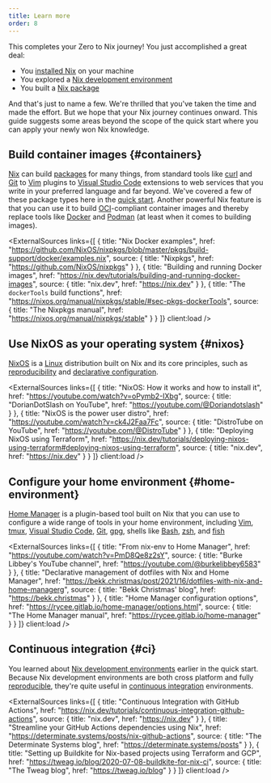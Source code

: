 ```yaml
---
title: Learn more
order: 8
---
```


This completes your Zero to Nix journey!
You just accomplished a great deal:

* You [installed Nix][install] on your machine
* You explored a [Nix development environment][env]
* You built a [Nix package][pkg]

And that's just to name a few.
We're thrilled that you've taken the time and made the effort.
But we hope that your Nix journey continues onward.
This guide suggests some areas beyond the scope of the quick start where you can apply your newly won Nix knowledge.

## Build container images \{#containers}

[Nix] can build [packages] for many things, from standard tools like [curl] and [Git] to [Vim] plugins to [Visual Studio Code][code] extensions to web services that you write in your preferred language and far beyond.
We've covered a few of these package types here in the [quick start][start].
Another powerful Nix feature is that you can use it to build [OCI]-compliant container images and thereby replace tools like [Docker] and [Podman] (at least when it comes to building images).

<ExternalSources links={[
  {
    title: "Nix Docker examples",
    href: "https://github.com/NixOS/nixpkgs/blob/master/pkgs/build-support/docker/examples.nix",
    source: {
      title: "Nixpkgs",
      href: "https://github.com/NixOS/nixpkgs"
    }
  },
  {
    title: "Building and running Docker images",
    href: "https://nix.dev/tutorials/building-and-running-docker-images",
    source: {
      title: "nix.dev",
      href: "https://nix.dev"
    }
  },
  {
    title: "The `dockerTools` build functions",
    href: "https://nixos.org/manual/nixpkgs/stable/#sec-pkgs-dockerTools",
    source: {
      title: "The Nixpkgs manual",
      href: "https://nixos.org/manual/nixpkgs/stable"
    }
  }
]} client:load />


## Use NixOS as your operating system \{#nixos}

[NixOS] is a [Linux] distribution built on Nix and its core principles, such as [reproducibility] and [declarative configuration][declarative].

<ExternalSources links={[
  {
    title: "NixOS: How it works and how to install it",
    href: "https://youtube.com/watch?v=oPymb2-IXbg",
    source: {
      title: "DorianDotSlash on YouTube",
      href: "https://youtube.com/@Doriandotslash"
    }
  },
  {
    title: "NixOS is the power user distro",
    href: "https://youtube.com/watch?v=ck4J2Faa7Fc",
    source: {
      title: "DistroTube on YouTube",
      href: "https://youtube.com/@DistroTube"
    }
  },
  {
    title: "Deploying NixOS using Terraform",
    href: "https://nix.dev/tutorials/deploying-nixos-using-terraform#deploying-nixos-using-terraform",
    source: {
      title: "nix.dev",
      href: "https://nix.dev"
    }
  }
]} client:load />

## Configure your home environment \{#home-environment}

[Home Manager][home] is a plugin-based tool built on Nix that you can use to configure a wide range of tools in your home environment, including [Vim], [tmux], [Visual Studio Code][code], [Git], [gpg], shells like [Bash], [zsh], and [fish]

<ExternalSources links={[
  {
    title: "From nix-env to Home Manager",
    href: "https://youtube.com/watch?v=PmD8Qe8z2sY",
    source: {
      title: "Burke Libbey's YouTube channel",
      href: "https://youtube.com/@burkelibbey6583"
    }
  },
  {
    title: "Declarative management of dotfiles with Nix and Home Manager",
    href: "https://bekk.christmas/post/2021/16/dotfiles-with-nix-and-home-managerg",
    source: {
      title: "Bekk Christmas' blog",
      href: "https://bekk.christmas"
    }
  },
  {
    title: "Home Manager configuration options",
    href: "https://rycee.gitlab.io/home-manager/options.html",
    source: {
      title: "The Home Manager manual",
      href: "https://rycee.gitlab.io/home-manager"
    }
  }
]} client:load />

## Continuous integration \{#ci}

You learned about [Nix development environments][env] earlier in the quick start.
Because Nix development environments are both cross platform and fully [reproducible][reproducibility], they're quite useful in [continuous integration][ci] environments.

<ExternalSources links={[
  {
    title: "Continuous Integration with GitHub Actions",
    href: "https://nix.dev/tutorials/continuous-integration-github-actions",
    source: {
      title: "nix.dev",
      href: "https://nix.dev"
    }
  },
  {
    title: "Streamline your GitHub Actions dependencies using Nix",
    href: "https://determinate.systems/posts/nix-github-actions",
    source: {
      title: "The Determinate Systems blog",
      href: "https://determinate.systems/posts"
    }
  },
  {
    title: "Setting up Buildkite for Nix-based projects using Terraform and GCP",
    href: "https://tweag.io/blog/2020-07-08-buildkite-for-nix-ci",
    source: {
      title: "The Tweag blog",
      href: "https://tweag.io/blog"
    }
  }
]} client:load />

[bash]: https://gnu.org/software/bash
[ci]: https://en.wikipedia.org/wiki/Continuous_integration
[code]: https://code.visualstudio.com
[curl]: https://curl.se
[declarative]: /concepts/declarative
[docker]: https://docker.com
[env]: /start/nix-develop
[fish]: https://fishshell.com
[git]: https://git-scm.com
[gpg]: https://gnupg.org
[home]: https://github.com/nix-community/home-manager
[install]: /start/install
[linux]: https://linux.org
[nix]: /concepts/nix
[nixos]: /concepts/nixos
[oci]: https://opencontainers.org
[packages]: /concepts/package
[pkg]: /start/nix-build-nixpkgs
[podman]: https://podman.io
[reproducibility]: /concepts/reproducibility
[start]: /start
[tmux]: https://github.com/tmux/tmux
[vim]: https://vim.org
[zsh]: https://zsh.org
